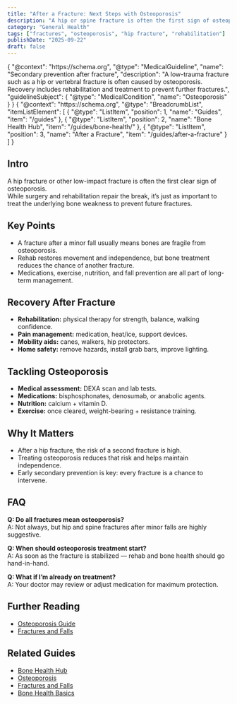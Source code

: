 ```yaml
---
title: "After a Fracture: Next Steps with Osteoporosis"
description: "A hip or spine fracture is often the first sign of osteoporosis. Recovery includes rehab, fall prevention, and treating the underlying condition to prevent future fractures."
category: "General Health"
tags: ["fractures", "osteoporosis", "hip fracture", "rehabilitation"]
publishDate: "2025-09-22"
draft: false
---
```



<JsonLd>
{
  "@context": "https://schema.org",
  "@type": "MedicalGuideline",
  "name": "Secondary prevention after fracture",
  "description": "A low-trauma fracture such as a hip or vertebral fracture is often caused by osteoporosis. Recovery includes rehabilitation and treatment to prevent further fractures.",
  "guidelineSubject": {
    "@type": "MedicalCondition",
    "name": "Osteoporosis"
  }
}
</JsonLd>

<JsonLd>
{
  "@context": "https://schema.org",
  "@type": "BreadcrumbList",
  "itemListElement": [
    { "@type": "ListItem", "position": 1, "name": "Guides", "item": "/guides" },
    { "@type": "ListItem", "position": 2, "name": "Bone Health Hub", "item": "/guides/bone-health/" },
    { "@type": "ListItem", "position": 3, "name": "After a Fracture", "item": "/guides/after-a-fracture" }
  ]
}
</JsonLd>

## Intro
A hip fracture or other low-impact fracture is often the first clear sign of osteoporosis.  
While surgery and rehabilitation repair the break, it’s just as important to treat the underlying bone weakness to prevent future fractures.

## Key Points
- A fracture after a minor fall usually means bones are fragile from osteoporosis.  
- Rehab restores movement and independence, but bone treatment reduces the chance of another fracture.  
- Medications, exercise, nutrition, and fall prevention are all part of long-term management.  

## Recovery After Fracture
- **Rehabilitation:** physical therapy for strength, balance, walking confidence.  
- **Pain management:** medication, heat/ice, support devices.  
- **Mobility aids:** canes, walkers, hip protectors.  
- **Home safety:** remove hazards, install grab bars, improve lighting.  

## Tackling Osteoporosis
- **Medical assessment:** DEXA scan and lab tests.  
- **Medications:** bisphosphonates, denosumab, or anabolic agents.  
- **Nutrition:** calcium + vitamin D.  
- **Exercise:** once cleared, weight-bearing + resistance training.  

## Why It Matters
- After a hip fracture, the risk of a second fracture is high.  
- Treating osteoporosis reduces that risk and helps maintain independence.  
- Early secondary prevention is key: every fracture is a chance to intervene.  

## FAQ
**Q: Do all fractures mean osteoporosis?**  
A: Not always, but hip and spine fractures after minor falls are highly suggestive.  

**Q: When should osteoporosis treatment start?**  
A: As soon as the fracture is stabilized — rehab and bone health should go hand-in-hand.  

**Q: What if I’m already on treatment?**  
A: Your doctor may review or adjust medication for maximum protection.  

## Further Reading
- [Osteoporosis Guide](/guides/osteoporosis)  
- [Fractures and Falls](/guides/fractures-and-falls)  

## Related Guides
- [Bone Health Hub](/guides/bone-health/)  
- [Osteoporosis](/guides/osteoporosis)  
- [Fractures and Falls](/guides/fractures-and-falls)  
- [Bone Health Basics](/guides/bone-health-basics)  
